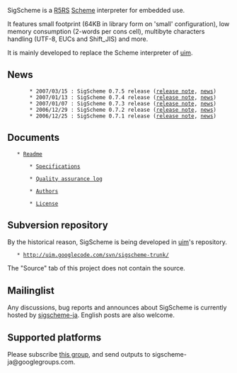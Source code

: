 SigScheme is a [http://www.schemers.org/Documents/Standards/R5RS/HTML/ R5RS] [http://en.wikipedia.org/wiki/Scheme_%28programming_language%29 Scheme] interpreter for embedded use.

It features small footprint (64KB in library form on 'small' configuration), low memory consumption (2-words per cons cell), multibyte characters handling (UTF-8, EUCs and Shift_JIS) and more.

It is mainly developed to replace the Scheme interpreter of [http://code.google.com/p/uim/ uim].

== News ==
        * 2007/03/15 : SigScheme 0.7.5 release ([http://uim.googlecode.com/svn/tags/sigscheme-0.7.5/RELNOTE release note], [http://uim.googlecode.com/svn/tags/sigscheme-0.7.5/NEWS news])
        * 2007/01/13 : SigScheme 0.7.4 release ([http://uim.googlecode.com/svn/tags/sigscheme-0.7.4/RELNOTE release note], [http://uim.googlecode.com/svn/tags/sigscheme-0.7.4/NEWS news])
        * 2007/01/07 : SigScheme 0.7.3 release ([http://uim.googlecode.com/svn/tags/sigscheme-0.7.3/RELNOTE release note], [http://uim.googlecode.com/svn/tags/sigscheme-0.7.3/NEWS news])
        * 2006/12/29 : SigScheme 0.7.2 release ([http://uim.googlecode.com/svn/tags/sigscheme-0.7.2/RELNOTE release note], [http://uim.googlecode.com/svn/tags/sigscheme-0.7.2/NEWS news])
        * 2006/12/25 : SigScheme 0.7.1 release ([http://uim.googlecode.com/svn/tags/sigscheme-0.7.1/RELNOTE release note], [http://uim.googlecode.com/svn/tags/sigscheme-0.7.1/NEWS news])

== Documents ==

	* [http://uim.googlecode.com/svn/sigscheme-trunk/README Readme]

        * [http://uim.googlecode.com/svn/sigscheme-trunk/doc/spec.txt Specifications]

        * [http://uim.googlecode.com/svn/sigscheme-trunk/QALog Quality assurance log]

        * [http://uim.googlecode.com/svn/sigscheme-trunk/AUTHORS Authors]

        * [http://uim.googlecode.com/svn/sigscheme-trunk/COPYING License]

== Subversion repository ==

By the historical reason, SigScheme is being developed in [http://code.google.com/p/uim/ uim]'s repository.

	* http://uim.googlecode.com/svn/sigscheme-trunk/

The "Source" tab of this project does not contain the source.

== Mailinglist ==

Any discussions, bug reports and announces about SigScheme is currently hosted by [http://groups.google.com/group/sigscheme-ja/about sigscheme-ja]. English posts are also welcome.

== Supported platforms ==

Please subscribe [http://groups.google.com/group/sigscheme-ja/about this group], and send {{{make-report.sh}}} outputs to sigscheme-ja@googlegroups.com.
